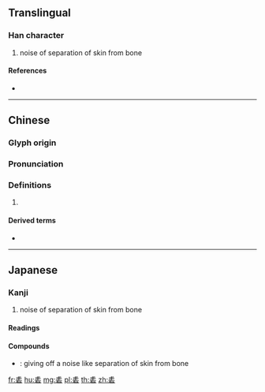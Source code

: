 {{character info/new}}
==Translingual==

===Han character===
{{Han char|rn=112|rad=石|as=04|sn=9|four=50601|canj=QJMR|ids=⿱丰石}}

# noise of separation of skin from bone

====References====
* {{Han ref|kx=0828.100|dkj=24056|dj=1242.100|hdz=42418.130|uh=7809|ud=30729|bh=CFF1|bd=53233}}

----

==Chinese==
{{zh-forms}}

===Glyph origin===
{{Han etym}}

===Pronunciation===
{{zh-pron
|m=huò
|c=waak6
|h=pfs=
|md=
|mn=
|w=
|mc=y
|oc=y
|cat=n
}}

===Definitions===
{{zh-hanzi}}

# {{rfdef|lang=zh}}

====Derived terms====
* {{zh-l|砉然}}

----

==Japanese==

===Kanji===
{{ja-kanji|grade=uc|rs=石04}}

# noise of separation of skin from bone

====Readings====
{{ja-readings|goon=[[かく]] (kaku)|kanon=[[きゃく]] (kyaku)|kanyoon=[[けき]] (keki)}}

====Compounds====
{{der-top|Compounds}}
* {{ja-r|砉然|けきぜん}}: giving off a noise like separation of skin from bone
{{der-bottom}}

[[fr:砉]]
[[hu:砉]]
[[mg:砉]]
[[pl:砉]]
[[th:砉]]
[[zh:砉]]